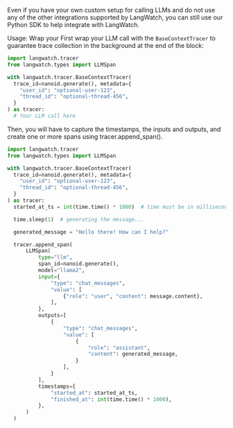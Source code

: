 Even if you have your own custom setup for calling LLMs and do not use any of the other integrations supported by LangWatch, you can still use our Python SDK to help integrate with LangWatch.


<Prerequisites />

Usage:
Wrap your First wrap your LLM call with the `BaseContextTracer` to guarantee trace collection in the background at the end of the block:

```python
import langwatch.tracer
from langwatch.types import LLMSpan

with langwatch.tracer.BaseContextTracer(
  trace_id=nanoid.generate(), metadata={
    "user_id": "optional-user-123",
    "thread_id": "optional-thread-456",
  }
) as tracer:
  # Your LLM call here
```

Then, you will have to capture the timestamps, the inputs and outputs, and create one or more spans using tracer.append_span().

```python
import langwatch.tracer
from langwatch.types import LLMSpan

with langwatch.tracer.BaseContextTracer(
  trace_id=nanoid.generate(), metadata={
    "user_id": "optional-user-123",
    "thread_id": "optional-thread-456",
  }
) as tracer:
  started_at_ts = int(time.time() * 1000)  # time must be in milliseconds

  time.sleep(1)  # generating the message...

  generated_message = "Hello there! How can I help?"

  tracer.append_span(
      LLMSpan(
          type="llm",
          span_id=nanoid.generate(),
          model="llama2",
          input={
              "type": "chat_messages",
              "value": [
                  {"role": "user", "content": message.content},
              ],
          },
          outputs=[
              {
                  "type": "chat_messages",
                  "value": [
                      {
                          "role": "assistant",
                          "content": generated_message,
                      }
                  ],
              }
          ],
          timestamps={
              "started_at": started_at_ts,
              "finished_at": int(time.time() * 1000),
          },
      )
  )
```


<Metadata />
